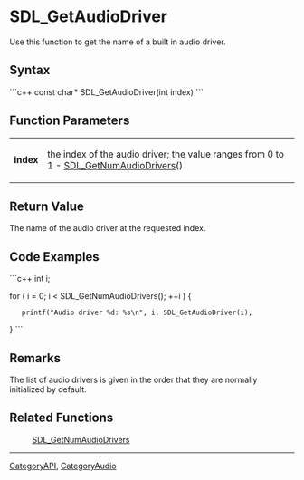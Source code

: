 <!-- pragma section-numbers off -->
<!-- pragma disable-camelcase -->

= SDL_GetAudioDriver =
Use this function to get the name of a built in audio driver. 


== Syntax ==
```c++
const char* SDL_GetAudioDriver(int index)
```

== Function Parameters ==
{|
|'''index'''
|the index of the audio driver; the value ranges from 0 to 1 - [[SDL_GetNumAudioDrivers]]()
|}

== Return Value ==
The name of the audio driver at the requested index.  

== Code Examples ==
```c++
int i;

for ( i = 0; i < SDL_GetNumAudioDrivers(); ++i ) {
    printf("Audio driver %d: %s\n", i, SDL_GetAudioDriver(i);
}
```

== Remarks ==
The list of audio drivers is given in the order that they are normally initialized by default.

== Related Functions ==
:[[SDL_GetNumAudioDrivers]]

----
[[CategoryAPI]], [[CategoryAudio]]
